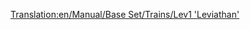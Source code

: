 [[Translation:en/Manual/Base Set/Trains/Lev1 'Leviathan']]
{{en/Trains|Image=[[File:en/Lev1leviathan.png]]
|Cost=£82,031 ($164.062)
|Speed=402 km/h (251 mph)
|Weight=105 t
|Power=10,000 hp (7.457 kW)
|Annual=£3,515 ($7.030)
|Designed=2021
|Lifespan=20
|Capacity=N/A
|Description=Even with some reliability issues, this engine provides a substantial improvement over Monorail.

Not only does it feature a 20% increase in top speed compared to the Millennium Z1, thanks to the Maglev tracks it's also able to pull very long and heavy trains.
|Real-life=[https://www.wikipedia.org/wiki/Transrapid Transrapid]
}}